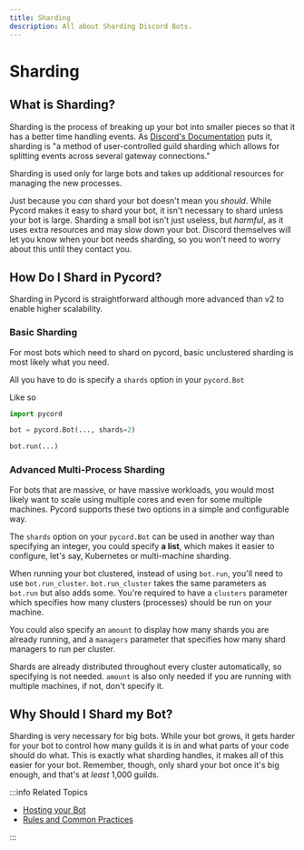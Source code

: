 ```yaml
---
title: Sharding
description: All about Sharding Discord Bots.
---
```


# Sharding

## What is Sharding?

Sharding is the process of breaking up your bot into smaller pieces so that it has a better time handling
events. As [Discord's Documentation](https://discord.com/developers/docs/topics/gateway#sharding) puts
it, sharding is "a method of user-controlled guild sharding which allows for splitting events across
several gateway connections."

Sharding is used only for large bots and takes up additional resources for managing the new processes.

Just because you _can_ shard your bot doesn't mean you _should_. While Pycord makes it easy to shard
your bot, it isn't necessary to shard unless your bot is large. Sharding a small bot isn't
just useless, but _harmful_, as it uses extra resources and may slow down your bot. Discord
themselves will let you know when your bot needs sharding, so you won't need to worry about this until they contact you.

## How Do I Shard in Pycord?

Sharding in Pycord is straightforward although more advanced than v2 to enable higher scalability.

### Basic Sharding

For most bots which need to shard on pycord, basic unclustered sharding is most likely what you need.

All you have to do is specify a `shards` option in your `pycord.Bot`

Like so

```python
import pycord

bot = pycord.Bot(..., shards=2)

bot.run(...)
```

### Advanced Multi-Process Sharding

For bots that are massive, or have massive workloads, 
you would most likely want to scale using multiple cores and even for some multiple machines.
Pycord supports these two options in a simple and configurable way.

The `shards` option on your `pycord.Bot` can be used in another way than specifying an integer,
you could specify **a list**, which makes it easier to configure, let's say, Kubernetes or multi-machine sharding.

When running your bot clustered, instead of using `bot.run`, you'll need to use `bot.run_cluster`.
`bot.run_cluster` takes the same parameters as `bot.run` but also adds some. You're required to have a 
`clusters` parameter which specifies how many clusters (processes) should be run on your machine.

You could also specify an `amount` to display how many shards you are already running, 
and a `managers` parameter that specifies how many shard managers to run per cluster.

Shards are already distributed throughout every cluster automatically, so specifying is not needed.
`amount` is also only needed if you are running with multiple machines, if not, don't specify it.

## Why Should I Shard my Bot?

Sharding is very necessary for big bots. While your bot grows, it gets harder for your bot to control
how many guilds it is in and what parts of your code should do what. This is exactly what sharding
handles, it makes all of this easier for your bot. Remember, though, only shard your bot once it's
big enough, and that's at _least_ 1,000 guilds.

:::info Related Topics

-   [Hosting your Bot](../Getting-Started/hosting-your-bot)
-   [Rules and Common Practices](../Getting-Started/rules-and-common-practices)

:::
